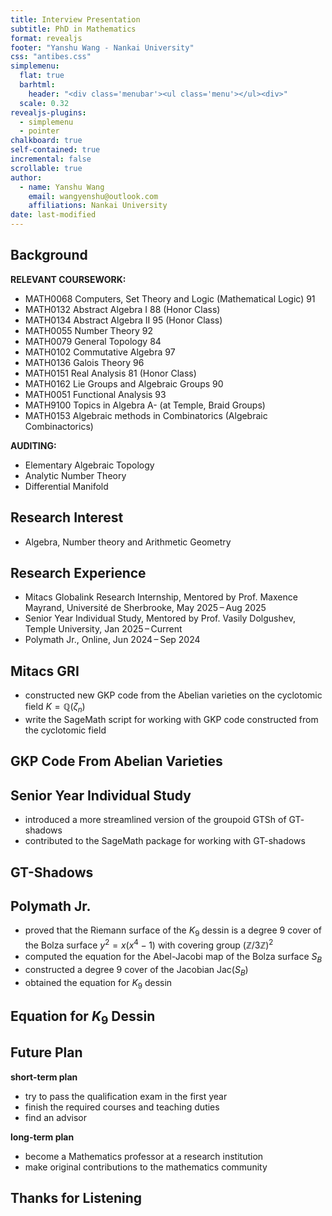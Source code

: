 ```yaml
---
title: Interview Presentation
subtitle: PhD in Mathematics
format: revealjs
footer: "Yanshu Wang - Nankai University"
css: "antibes.css"
simplemenu:
  flat: true
  barhtml:
    header: "<div class='menubar'><ul class='menu'></ul><div>"
  scale: 0.32
revealjs-plugins:
  - simplemenu
  - pointer
chalkboard: true
self-contained: true
incremental: false
scrollable: true
author:
  - name: Yanshu Wang
    email: wangyenshu@outlook.com
    affiliations: Nankai University
date: last-modified
---
```


## Background {data-name="Background"}

**RELEVANT COURSEWORK:**

- MATH0068 Computers, Set Theory and Logic (Mathematical Logic) 91
- MATH0132 Abstract Algebra I 88 (Honor Class)
- MATH0134 Abstract Algebra II 95 (Honor Class)
- MATH0055 Number Theory 92
- MATH0079 General Topology 84 
- MATH0102 Commutative Algebra 97
- MATH0136 Galois Theory 96 
- MATH0151 Real Analysis 81 (Honor Class)
- MATH0162 Lie Groups and Algebraic Groups 90 
- MATH0051 Functional Analysis 93 
- MATH9100 Topics in Algebra A- (at Temple, Braid Groups) 
- MATH0153 Algebraic methods in Combinatorics (Algebraic Combinactorics)

**AUDITING:**

- Elementary Algebraic Topology
- Analytic Number Theory
- Differential Manifold

## Research Interest {data-name="Research Interest"}

::: {.centered-list}
- Algebra, Number theory and Arithmetic Geometry
:::

## Research Experience {data-name="Research Experience"}

- Mitacs Globalink Research Internship, Mentored by Prof. Maxence Mayrand, Université de Sherbrooke, May 2025 – Aug 2025
- Senior Year Individual Study, Mentored by Prof. Vasily Dolgushev, Temple University, Jan 2025 – Current
- Polymath Jr., Online, Jun 2024 – Sep 2024

## Mitacs GRI {data-name="Mitacs"}

- constructed new GKP code from the Abelian varieties on the cyclotomic field $K = \mathbb{Q}(\zeta_n)$
- write the SageMath script for working with GKP code constructed from the cyclotomic field

## GKP Code From Abelian Varieties {data-name="Mitacs"}


## Senior Year Individual Study {data-name="GT"}

- introduced a more streamlined version of the groupoid $\mathsf{GTSh}$ of $\mathsf{GT}$-shadows
- contributed to the SageMath package for working with $\mathsf{GT}$-shadows

## GT-Shadows {data-name="GT"}


## Polymath Jr. {data-name="Polymath"}

- proved that the Riemann surface of the $K_9$ dessin is a degree $9$ cover of the Bolza surface $y^2=x(x^4-1)$ with covering group $(\mathbb{Z}/3\mathbb{Z})^2$
- computed the equation for the Abel-Jacobi map of the Bolza surface $S_B$
- constructed a degree $9$ cover of the Jacobian $\mathrm{Jac}(S_B)$ 
- obtained the equation for $K_9$ dessin

## Equation for $K_9$ Dessin {data-name="Polymath"}



## Future Plan {data-name="Future Plan"}

**short-term plan**

- try to pass the qualification exam in the first year
- finish the required courses and teaching duties
- find an advisor

**long-term plan**

- become a Mathematics professor at a research institution
- make original contributions to the mathematics community

## Thanks for Listening {.center}
